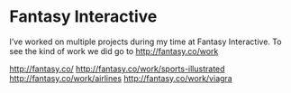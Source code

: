 
<Banner>
  <BannerItem image="/images/jon.jpg" />
</Banner >

<ProjectsSubmenu />

# Fantasy Interactive

I’ve worked on multiple projects during my time at Fantasy Interactive. To see the kind of work we did go to http://fantasy.co/work

http://fantasy.co/
http://fantasy.co/work/sports-illustrated
http://fantasy.co/work/airlines
http://fantasy.co/work/viagra
